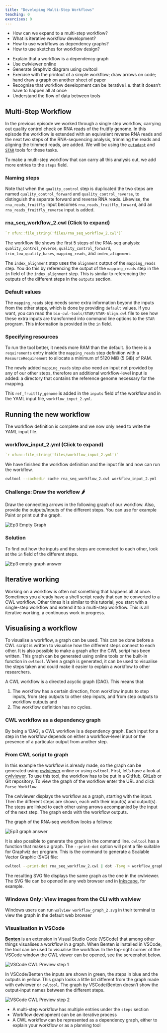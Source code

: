 ```yaml
---
title: "Developing Multi-Step Workflows"
teaching: 0
exercises: 0
---
```


::::::::::::::::::::::::::::: questions

- How can we expand to a multi-step workflow?
- What is iterative workflow development?
- How to use workflows as dependency graphs?
- How to use sketches for workflow design?

:::::::::::::::::::::::::::::

::::::::::::::::::::::::::::: objectives

- Explain that a workflow is a dependency graph
- Use cwlviewer online
- Generate Graphviz diagram using cwltool
- Exercise with the printout of a simple workflow; draw arrows on code; hand draw a graph on another sheet of paper
- Recognise that workflow development can be iterative i.e. that it doesn't have to happen all at once
- Understand the flow of data between tools

:::::::::::::::::::::::::::::


## Multi-Step Workflow

In the previous episode we worked through a single step workflow, carrying out quality control check
on RNA reads of the fruitfly genome. In this episode the workflow is extended with an equivalent reverse
RNA reads and the next two steps of the RNA-sequencing analysis, trimming the reads and
aligning the trimmed reads, are added.
We will be using the [`cutadapt`][cutadapt]  and [`STAR`][star] tools for these tasks.

To make a multi-step workflow that can carry all this analysis out, we add more entries
to the `steps` field. 

:::::::::::::::::::::::: callout

### Naming steps

Note that when the `quality_control` step is duplicated the two
steps are named `quality_control_forward` and `quality_control_reverse`, to distinguish
the separate forward and reverse RNA reads. Likewise, the `rna_reads_fruitfly` input becomes
`rna_reads_fruitfly_forward`, and an `rna_reads_fruitfly_reverse` input is added.

:::::::::::::::::::::::

::::::::::::::::::::::: spoiler

### rna_seq_workflow_2.cwl (Click to expand)

```yaml
`r xfun::file_string('files/rna_seq_workflow_2.cwl')`
```

::::::::::::::::::::::

The workflow file shows the first 5 steps of the RNA-seq analysis: `quality_control_reverse`,
`quality_control_forward`, `trim_low_quality_bases`, `mapping_reads`, and `index_alignment`.

The `index_alignment` step uses the `alignment` output of the `mapping_reads` step.
You do this by referencing the output of the `mapping_reads` step in the `in` field of the `index_alignment` step.
This is similar to referencing the outputs of the different steps in the `outputs` section.

:::::::::::::::::::::::: callout

### Default values

The `mapping_reads` step needs some extra information beyond the inputs from the other steps, which
is done by providing `default` values. If you want, you can read the `bio-cwl-tools/STAR/STAR-Align.cwl`
file to see how these extra inputs are transformed into command line options to the `STAR` program.
This information is provided in the `in` field.

::::::::::::::::::::::::

:::::::::::::::::::::::: callout

### Specifying resources

To run the tool better, it needs more RAM than the default. So there is a `requirements` entry inside
the `mapping_reads` step definition with a `ResourceRequirement` to allocate a minimum of
5120 MiB (5 GiB) of RAM.

:::::::::::::::::::::::


The newly added `mapping_reads` step also need an input not provided by any of our other steps,
therefore an additional workflow-level input is added: a directory that contains the reference genome
necessary for the mapping.

This `ref_fruitfly_genome` is added in the `inputs` field of the workflow and in the YAML input file,
`workflow_input_2.yml`.

## Running the new workflow

The workflow definition is complete and we now only need to write the YAML input file.

::::::::::::::::::::::: spoiler

### workflow_input_2.yml (Click to expand)

```yaml
`r xfun::file_string('files/workflow_input_2.yml')`
```

:::::::::::::::::::::::

We  have finished the workflow definition and the input file and now can run the workflow.

```bash
cwltool --cachedir cache rna_seq_workflow_2.cwl workflow_input_2.yml
```

::::::::::::::::::::::::::::: challenge

### Challenge: Draw the workflow 🌶

Draw the connecting arrows in the following graph of our workflow. Also, provide the outputs/inputs
of the different steps. You can use for example Paint or print out the graph.

![](fig/Ep3_empty_graph.png){alt="Ep3 Empty Graph" style='height: "300px"'}

::::::::::::::::::::::::::::

:::::::::::::::::::::::::::: solution

### Solution

To find out how the inputs and the steps are connected to each other, look at the `in` field
of the different steps.

![](fig/Ep3_graph_answer.png){alt="Ep3 empty graph answer" style='height: "300px"'}

::::::::::::::::::::::::::::

:::::::::::::::::::::::::::: callout

## Iterative working

Working on a workflow is often not something that happens all at once.
Sometimes you already have a shell script ready that can be converted to a CWL workflow.
Other times it is similar to this tutorial, you start with a single-step workflow and extend it to
a multi-step workflow.
This is all iterative working, a continuous work in progress.

::::::::::::::::::::::::::::


## Visualising a workflow

To visualise a workflow, a graph can be used. This can be done before a CWL script is written to
visualise how the different steps connect to each other. It is also possible to make a graph after
the CWL script has been written. This graph can be generated using online tools or the built-in
function in `cwltool`. When a graph is generated, it can be used to visualise the steps taken and
could make it easier to explain a workflow to other researchers.

A CWL workflow is a directed acyclic graph (DAG). This means that:

1. The workflow has a certain direction, from workflow inputs to step inputs, from step outputs to
   other step inputs, and from step outputs to workflow outputs
and
2. The workflow definition has no cycles.

::::::::::::::::::::::::::: callout

### CWL workflow as a dependency graph

By being a 'DAG', a CWL workflow is a dependency graph. Each input for a step in the workflow depends on either a
workflow-level input or the presence of a particular output from another step.

:::::::::::::::::::::::::::


### From CWL script to graph

In this example the workflow is already made, so the graph can be generated using
[cwlviewer][cwl_viewer] online or using `cwltool`. First, let's have a look at
[cwlviewer][cwl_viewer]. To use this tool, the workflow has to be put in a GitHub,
GitLab or Git repository. To view the graph of the workflow enter the URL and click `Parse Workflow`.

The cwlviewer displays the workflow as a graph, starting with the input. Then the different steps
are shown, each with their input(s) and output(s). The steps are linked to each other using arrows
accompanied by the input of the next step. The graph ends with the workflow outputs.

The graph of the RNA-seq workflow looks a follows:

![](fig/Ep3_graph_answer.png){alt="Ep3 graph answer" style='height: "400px"'}

It is also possible to generate the graph in the command line. `cwltool` has a function that makes a
graph. The `--print-dot` option will print a file suitable for Graphviz `dot` program. This is the
command to generate a Scalable Vector Graphic (SVG) file:

```bash
cwltool --print-dot rna_seq_workflow_2.cwl | dot -Tsvg > workflow_graph_2.svg
```

The resulting SVG file displays the same graph as the one in the cwlviewer. The SVG file can be
opened in any web browser and in [Inkscape][inkscape], for example.

:::::::::::::::::::::::::::::::: callout

### Windows Only: View images from the CLI with wslview

Windows users can run `wslview workflow_graph_2.svg` in their terminal to view the graph in the default web browser

::::::::::::::::::::::::::::::::

### Visualisation in VSCode

[__Benten__][benten] is an extension
in Visual Studio Code (VSCode) that among other things visualises a workflow in a graph. When Benten
is installed in VSCode, the tool can be used to visualise the workflow. In the top-right corner of
the VSCode window the CWL viewer can be opened, see the screenshot below.


![](fig/VSCode_CWL_Preview_(step1).png){alt='VSCode CWL Preview step 1' style='height: "400px"'}

In VSCode/Benten the inputs are shown in green, the steps in blue and the outputs in yellow. This
graph looks a little bit different from the graph made with cwlviewer or `cwltool`.
The graph by VSCode/Benten doesn't show the output-input names between the different steps.

![](fig/VSCode_CWL_Preview_(step2).png){alt='VSCode CWL Preview step 2' style='height: "400px"'}


:::::::::::::::::::::::: keypoints

- A multi-step workflow has multiple entries under the `steps` section
- Workflow development can be an iterative process
- A CWL workflow can be represented as a dependency graph, either to explain your workflow or as a planning tool

::::::::::::::::::::::::

[cwl_viewer]: https://view.commonwl.org/
[inkscape]: https://inkscape.org/
[benten]: https://marketplace.visualstudio.com/items?itemName=sbg-rabix.benten-cwl
[cutadapt]: https://bio.tools/cutadapt
[star]: https://bio.tools/star
